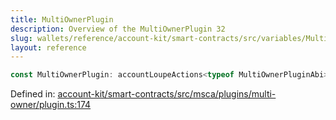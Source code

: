 ```yaml
---
title: MultiOwnerPlugin
description: Overview of the MultiOwnerPlugin 32
slug: wallets/reference/account-kit/smart-contracts/src/variables/MultiOwnerPlugin
layout: reference
---
```


```ts
const MultiOwnerPlugin: accountLoupeActions<typeof MultiOwnerPluginAbi>;
```

Defined in: [account-kit/smart-contracts/src/msca/plugins/multi-owner/plugin.ts:174](https://github.com/alchemyplatform/aa-sdk/blob/923a52171f7246172caf350853843e6680197da9/account-kit/smart-contracts/src/msca/plugins/multi-owner/plugin.ts#L174)
